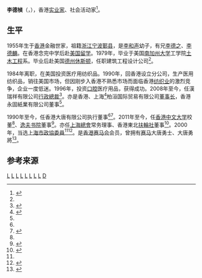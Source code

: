 {{copyedit|time=2016-08-04T15:12:56+00:00}}
'''李德楨'''（{{lang-en|Lee, Frankie Tak Ching}}，{{bd|1955年}}），香港[[实业家|实业家]]、社会活动家<ref name="lee">{{cite web|url=http://auto.eastday.com/epublish/gb/paper538/20031117/class053800003/hwz1387083.htm|title=香港商界的“后起之秀”|publisher=东方海外之桥|date=2004年1月16日}}{{dead link|date=2018年3月 |bot=InternetArchiveBot |fix-attempted=yes }}</ref>。

==生平==

1955年生于[[香港|香港]]金融世家，祖籍[[浙江|浙江]][[宁波|宁波]][[鄞县|鄞县]]，是[[李和声|李和声]]幼子，有兄[[李德之|李德之]]、[[李德麟_(香港金融家)|李德麟]]。在香港念完中学后赴[[美国|美国]][[留学|留学]]。1979年，毕业于美国[[南加州大学|南加州大学]]工学院[[土木工程|土木工程]]系。毕业后赴美国[[德克萨斯州|德州]][[休斯顿|休斯顿]]，任职建筑工程设计公司<ref name="lee"/>。

1984年离职，在美国投资医疗用纺织品。1990年，回香港设立分公司，生产医用纺织品，销往美国市场，但因刚步入香港不熟悉市场而面临香港[[纺织业|纺织业]]的激烈竞争，企业一度低迷。1996年，投资[[口腔|口腔]]医疗用品，获得成功。2008年至今，任漢瑞祥有限公司[[行政總裁|行政總裁]]<ref name="lee shaw">{{cite web |url=http://cloud.itsc.cuhk.edu.hk/enewsasp/app/article-details.aspx/EBB6339042D8D7863D2D0BFD76D88117/ |title=歡迎新校董 |publisher=香港中文大学 |author=逸夫书院 |year=2011 |access-date=2016-08-04 |archive-date=2019-06-08 |archive-url=https://web.archive.org/web/20190608114058/http://cloud.itsc.cuhk.edu.hk/enewsasp/app/article-details.aspx/EBB6339042D8D7863D2D0BFD76D88117/ |dead-url=no }}</ref>。亦是香港、上海<ref>{{cite web |url=http://www.36yc.com/details/shanghai/150000022002032100170 |title=柏洹国际贸易（上海）有限公司 |publisher=企业信用查询 }}{{Dead link|date=2018年9月 |bot=InternetArchiveBot |fix-attempted=yes }}</ref>柏洹国际贸易有限公司[[董事长|董事长]]，香港永固紙業有限公司董事<ref name="lee"/>。

1990年至今，任香港大唐有限公司执行董事<ref name="lee shaw"/><ref>{{cite web |url=http://www.hapin.org.cn/zimaoqu/765.html |title=上海自贸区行政审批改革还有很大空间 |publisher=天尚行 |date=2014-01-27 |access-date=2016-08-04 |archive-url=https://web.archive.org/web/20140209073437/http://www.hapin.org.cn/zimaoqu/765.html |archive-date=2014-02-09 |dead-url=yes }}</ref>。2011年至今，任[[香港中文大学|香港中文大学]]校董<ref name="lee shaw"/>、[[逸夫书院|逸夫书院]]董事<ref>{{cite web |url=http://www.shaw.cuhk.edu.hk/index.php?option=com_content&view=article&id=10&Itemid=39&lang=zh-TW |title=校董会 |publisher=香港中文大学 |access-date=2016-08-04 |archive-date=2019-06-05 |archive-url=https://web.archive.org/web/20190605232814/http://www.shaw.cuhk.edu.hk/index.php?option=com_content&view=article&id=10&Itemid=39&lang=zh-TW |dead-url=no }}</ref>。亦任[[上海總會_(香港)|上海總會]]常务理事、香港東北[[扶輪社|扶輪社]]董事<ref>{{cite web|url=http://www.shfa.com.hk/aboutUsDepartment.php|title=專職部委|publisher=上海总会|deadurl=yes|archiveurl=https://web.archive.org/web/20151110120108/http://www.shfa.com.hk/aboutUsDepartment.php|archivedate=2015年11月10日|df=}}</ref>。2000年，当选[[上海市|上海市]][[政協委員|政協委員]]<ref name="lee shaw"/><ref>{{cite web |url=http://www.shzgd.org/renda/zgd/node10963/node17930/u1a1813671.html |title=十二届市政协主席、副主席、秘书长和常务委员名单 |publisher=联合时报 |author=上海致公 |year=2013 |access-date=2016-08-04 |archive-date=2019-06-03 |archive-url=https://web.archive.org/web/20190603233320/http://www.shzgd.org/renda/zgd/node10963/node17930/u1a1813671.html |dead-url=no }}</ref>。是[[香港赛马会|香港赛马会]]会员，曾拥有[[赛马|赛马]]大唐勇士、大唐勇將<ref>{{cite web|url=http://www.hkjc.com/chinese/racing/ownersearch.asp?horseowner=%26%2326446%3B%26%2324503%3B%26%2340607%3B%26%2333287%3B%26%2326446%3B%26%2324503%3B%26%2326984%3B&ensearch=1&enhorseowner=Lee%20Tak%20Lun%20%7C%20Frankie%20Lee%20Tak%20Ching |title=马匹资料 |publisher=The Hong Kong Jockey Club}}</ref>。

==参考来源==
{{reflist|2}}

[[Category:鄞县人|L]]
[[Category:宁波裔上海人|L]]
[[Category:美国企业家|L]]
[[Category:宁波裔美国人|L]]
[[Category:香港商人|L]]
[[Category:香港寧波人|L]]
[[Category:南加州大学校友|L]]
[[Category:宁波商帮|L]]
[[Category:李和声家族|D]]